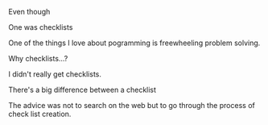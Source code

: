 Even though

One was checklists

One of the things I love about pogramming is freewheeling problem solving.

Why checklists...?

I didn't really get checklists.

There's a big difference between a checklist

The advice was not to search on the web but to go through the process of check list creation.

